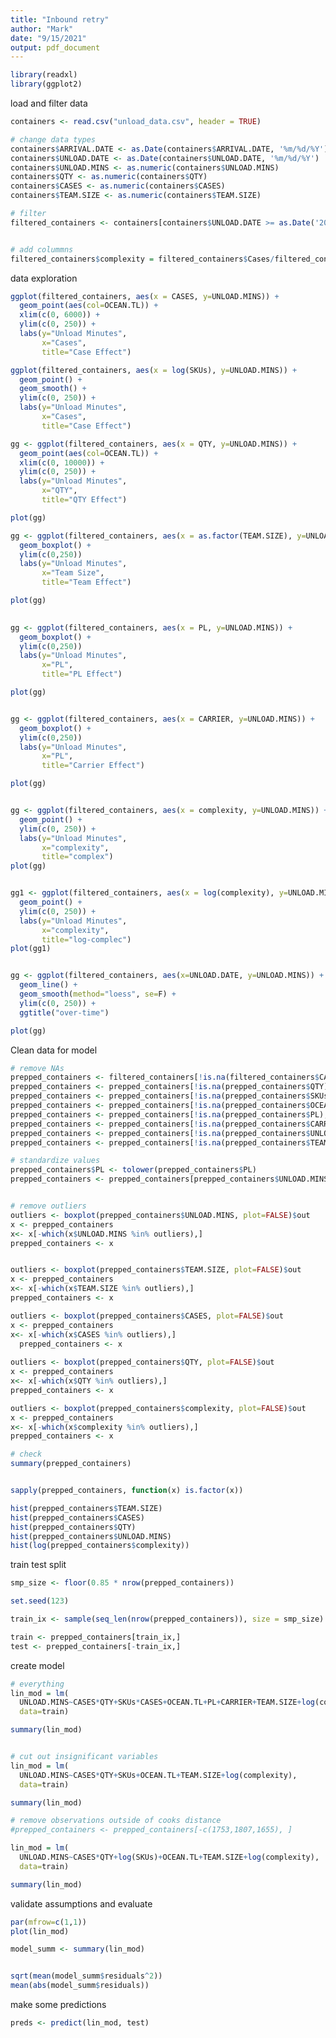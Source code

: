 ```yaml
---
title: "Inbound retry"
author: "Mark"
date: "9/15/2021"
output: pdf_document
---
```



```r
library(readxl)
library(ggplot2)
```

load and filter data

```R
containers <- read.csv("unload_data.csv", header = TRUE)

# change data types
containers$ARRIVAL.DATE <- as.Date(containers$ARRIVAL.DATE, '%m/%d/%Y')
containers$UNLOAD.DATE <- as.Date(containers$UNLOAD.DATE, '%m/%d/%Y')
containers$UNLOAD.MINS <- as.numeric(containers$UNLOAD.MINS)
containers$QTY <- as.numeric(containers$QTY)
containers$CASES <- as.numeric(containers$CASES)
containers$TEAM.SIZE <- as.numeric(containers$TEAM.SIZE)

# filter
filtered_containers <- containers[containers$UNLOAD.DATE >= as.Date('2020-04-01', '%Y-%m-%d'),]


# add colummns
filtered_containers$complexity = filtered_containers$Cases/filtered_containers$SKUs
```

data exploration
```R
ggplot(filtered_containers, aes(x = CASES, y=UNLOAD.MINS)) +
  geom_point(aes(col=OCEAN.TL)) +
  xlim(c(0, 6000)) + 
  ylim(c(0, 250)) + 
  labs(y="Unload Minutes", 
       x="Cases", 
       title="Case Effect")

ggplot(filtered_containers, aes(x = log(SKUs), y=UNLOAD.MINS)) +
  geom_point() +
  geom_smooth() +
  ylim(c(0, 250)) +
  labs(y="Unload Minutes", 
       x="Cases", 
       title="Case Effect")    

gg <- ggplot(filtered_containers, aes(x = QTY, y=UNLOAD.MINS)) +
  geom_point(aes(col=OCEAN.TL)) +
  xlim(c(0, 10000)) + 
  ylim(c(0, 250)) + 
  labs(y="Unload Minutes", 
       x="QTY", 
       title="QTY Effect")

plot(gg)

gg <- ggplot(filtered_containers, aes(x = as.factor(TEAM.SIZE), y=UNLOAD.MINS)) +
  geom_boxplot() +
  ylim(c(0,250))
  labs(y="Unload Minutes", 
       x="Team Size", 
       title="Team Effect")

plot(gg)
    

gg <- ggplot(filtered_containers, aes(x = PL, y=UNLOAD.MINS)) +
  geom_boxplot() +
  ylim(c(0,250))
  labs(y="Unload Minutes", 
       x="PL", 
       title="PL Effect")

plot(gg)


gg <- ggplot(filtered_containers, aes(x = CARRIER, y=UNLOAD.MINS)) +
  geom_boxplot() +
  ylim(c(0,250))
  labs(y="Unload Minutes", 
       x="PL", 
       title="Carrier Effect")

plot(gg)


gg <- ggplot(filtered_containers, aes(x = complexity, y=UNLOAD.MINS)) +
  geom_point() +
  ylim(c(0, 250)) + 
  labs(y="Unload Minutes", 
       x="complexity", 
       title="complex")
plot(gg)


gg1 <- ggplot(filtered_containers, aes(x = log(complexity), y=UNLOAD.MINS)) +
  geom_point() +
  ylim(c(0, 250)) + 
  labs(y="Unload Minutes", 
       x="complexity", 
       title="log-complec")
plot(gg1)


gg <- ggplot(filtered_containers, aes(x=UNLOAD.DATE, y=UNLOAD.MINS)) +
  geom_line() +
  geom_smooth(method="loess", se=F) + 
  ylim(c(0, 250)) +
  ggtitle("over-time")

plot(gg)

```

Clean data for model
```r
# remove NAs
prepped_containers <- filtered_containers[!is.na(filtered_containers$CASES),]
prepped_containers <- prepped_containers[!is.na(prepped_containers$QTY),]
prepped_containers <- prepped_containers[!is.na(prepped_containers$SKUs),]
prepped_containers <- prepped_containers[!is.na(prepped_containers$OCEAN.TL),]
prepped_containers <- prepped_containers[!is.na(prepped_containers$PL),]
prepped_containers <- prepped_containers[!is.na(prepped_containers$CARRIER),]
prepped_containers <- prepped_containers[!is.na(prepped_containers$UNLOAD.MINS),]
prepped_containers <- prepped_containers[!is.na(prepped_containers$TEAM.SIZE),]

# standardize values
prepped_containers$PL <- tolower(prepped_containers$PL)
prepped_containers <- prepped_containers[prepped_containers$UNLOAD.MINS>5,]


# remove outliers
outliers <- boxplot(prepped_containers$UNLOAD.MINS, plot=FALSE)$out
x <- prepped_containers
x<- x[-which(x$UNLOAD.MINS %in% outliers),]
prepped_containers <- x


outliers <- boxplot(prepped_containers$TEAM.SIZE, plot=FALSE)$out
x <- prepped_containers
x<- x[-which(x$TEAM.SIZE %in% outliers),]
prepped_containers <- x

outliers <- boxplot(prepped_containers$CASES, plot=FALSE)$out
x <- prepped_containers
x<- x[-which(x$CASES %in% outliers),]
  prepped_containers <- x
  
outliers <- boxplot(prepped_containers$QTY, plot=FALSE)$out
x <- prepped_containers
x<- x[-which(x$QTY %in% outliers),]
prepped_containers <- x

outliers <- boxplot(prepped_containers$complexity, plot=FALSE)$out
x <- prepped_containers
x<- x[-which(x$complexity %in% outliers),]
prepped_containers <- x

# check
summary(prepped_containers)


sapply(prepped_containers, function(x) is.factor(x))

hist(prepped_containers$TEAM.SIZE)
hist(prepped_containers$CASES)
hist(prepped_containers$QTY)
hist(prepped_containers$UNLOAD.MINS)
hist(log(prepped_containers$complexity))
```

train test split

```r
smp_size <- floor(0.85 * nrow(prepped_containers))

set.seed(123)

train_ix <- sample(seq_len(nrow(prepped_containers)), size = smp_size)

train <- prepped_containers[train_ix,]
test <- prepped_containers[-train_ix,]

```




create model
```r
# everything
lin_mod = lm(
  UNLOAD.MINS~CASES*QTY+SKUs*CASES+OCEAN.TL+PL+CARRIER+TEAM.SIZE+log(complexity), 
  data=train)

summary(lin_mod)


# cut out insignificant variables
lin_mod = lm(
  UNLOAD.MINS~CASES*QTY+SKUs+OCEAN.TL+TEAM.SIZE+log(complexity), 
  data=train)

summary(lin_mod)

# remove observations outside of cooks distance
#prepped_containers <- prepped_containers[-c(1753,1807,1655), ]

lin_mod = lm(
  UNLOAD.MINS~CASES*QTY+log(SKUs)+OCEAN.TL+TEAM.SIZE+log(complexity), 
  data=train)

summary(lin_mod)

```

validate assumptions and evaluate
```r
par(mfrow=c(1,1))
plot(lin_mod)

model_summ <- summary(lin_mod)


sqrt(mean(model_summ$residuals^2))
mean(abs(model_summ$residuals))
```

make some predictions
```r
preds <- predict(lin_mod, test)

```